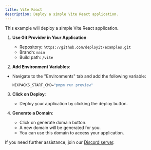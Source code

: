 ---
title: Vite React
description: Deploy a simple Vite React application.
---


This example will deploy a simple Vite React application.


1. **Use Git Provider in Your Application**:
   - Repository: `https://github.com/deployit/examples.git`
   - Branch: `main`
   - Build path: `/vite`

2. **Add Environment Variables**:
- Navigate to the "Environments" tab and add the following variable:
   ```cmd
   NIXPACKS_START_CMD="pnpm run preview"
   ```

3. **Click on Deploy**:
   - Deploy your application by clicking the deploy button.

4. **Generate a Domain**:
    - Click on generate domain button.
    - A new domain will be generated for you.
    - You can use this domain to access your application.

If you need further assistance, join our [Discord server](https://discord.com/invite/2tBnJ3jDJc).
